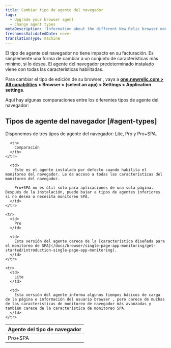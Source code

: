 ```yaml
---
title: Cambiar tipo de agente del navegador
tags:
  - Upgrade your browser agent
  - Change agent types
metaDescription: 'Information about the different New Relic browser monitoring agent types (Lite, Pro, or Pro+SPA).'
freshnessValidatedDate: never
translationType: machine
---
```


El tipo de agente del navegador no tiene impacto en su facturación. Es simplemente una forma de cambiar a un conjunto de características más mínimo, si lo desea. El agente del navegador predeterminado instalado viene con todas las características <InlinePopover type="browser"/>habilitadas.

Para cambiar el tipo de edición de su browser , vaya a <DNT>**[one.newrelic.com > All capabilities](https://one.newrelic.com/all-capabilities) > Browser > (select an app) > Settings > Application settings**</DNT>.

Aquí hay algunas comparaciones entre los diferentes tipos de agente del navegador:

## Tipos de agente del navegador [#agent-types]

Disponemos de tres tipos de agente del navegador: Lite, Pro y Pro+SPA.

<table>
  <thead>
    <tr>
      <th style={{ width: "150px" }}>
        Agente del tipo de navegador
      </th>

      <th>
        Comparación
      </th>
    </tr>
  </thead>

  <tbody>
    <tr>
      <td>
        Pro+SPA
      </td>

      <td>
        Este es el agente instalado por defecto cuando habilita el monitoreo del navegador. Le da acceso a todas las características del monitoreo del navegador.

        Pro+SPA no es útil sólo para aplicaciones de una sola página. Después de la instalación, puede bajar a tipos de agentes inferiores si no desea o necesita monitoreo SPA.
      </td>
    </tr>

    <tr>
      <td>
        Pro
      </td>

      <td>
        Esta versión del agente carece de la [característica diseñada para el monitoreo de SPA](/docs/browser/single-page-app-monitoring/get-started/introduction-single-page-app-monitoring).
      </td>
    </tr>

    <tr>
      <td>
        Lite
      </td>

      <td>
        Esta versión del agente informa algunos tiempos básicos de carga de la página e información del usuario browser , pero carece de muchas de las características de monitoreo de navegador más avanzadas y también carece de la característica de monitoreo SPA.
      </td>
    </tr>
  </tbody>
</table>